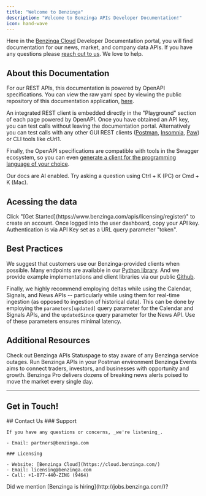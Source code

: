 ```yaml
---
title: "Welcome to Benzinga"
description: "Welcome to Benzinga APIs Developer Documentation!"
icon: hand-wave
---
```


Here in the [Benzinga Cloud](https://cloud.benzinga.com/) Developer Documentation portal, you will find documentation for our news, market, and company data APIs. If you have any questions please [reach out to us](mailto:partners@benzinga.com). We love to help.

## About this Documentation

For our REST APIs, this documentation is powered by OpenAPI specifications. You can view the raw yaml spec by viewing the public repository of this documentation application, [here](https://github.com/Benzinga/doc-site-mintlify).

An integrated REST client is embedded directly in the "Playground" section of each page powered by OpenAPI. Once you have obtained an API key, you can test calls without leaving the documentation portal. Alternatively you can test calls with any other GUI REST clients ([Postman](https://www.getpostman.com/), [Insomnia](https://insomnia.rest/), [Paw](https://paw.cloud/)) or CLI tools like cUrl1.

Finally, the OpenAPI specifications are compatible with tools in the Swagger ecosystem, so you can even [generate a client for the programming language of your choice](http://swagger.io/swagger-codegen/).

<Info>
    Our docs are AI enabled. Try asking a question using Ctrl + K (PC) or Cmd + K (Mac).
</Info>

## Acessing the data

<Steps>
    <Step title="Login to your account">
        Click "[Get Started](https://www.benzinga.com/apis/licensing/register)" to create an account.
    </Step>
    <Step title="Copy your API Key">
        Once logged into the user dashboard, copy your API key.
    </Step>
    <Step title="Start Building!">
        Authentication is via API Key set as a URL query parameter "token".
    </Step>
</Steps>


## Best Practices

We suggest that customers use our Benzinga-provided clients when possible. Many endpoints are available in our [Python library](https://github.com/Benzinga/benzinga-python-client). And we provide example implementations and client libraries via our public [Github](https://github.com/benzinga).

Finally, we highly recommend employing deltas while using the Calendar, Signals, and News APIs -- particularly while using them for real-time ingestion (as opposed to ingestion of historical data). This can be done by employing the `parameters[updated]` query parameter for the Calendar and Signals APIs, and the `updatedSince` query parameter for the News API. Use of these parameters ensures minimal latency.

## Additional Resources

<CardGroup cols={2}>
    <Card title="API Status" icon="signal-bars" href="https://benzinga1.statuspage.io">
        Check out Benzinga APIs Statuspage to stay aware of any Benzinga service outages.
    </Card>
    <Card title="Run in Postman" icon="signs-post" href="">
        Run Benzinga APIs in your Postman environment
    </Card>
    <Card title="Events" icon="award" href="https://www.benzinga.com/events/fintech-awards?utm_source=bzapidocs&utm_medium=organic&utm_campaign=docs&utm_term=benzingaevents&utm_content=home">
        Benzinga Events aims to connect traders, investors, and businesses with opportunity and growth.
    </Card>
    <Card title="Benzinga Research Terminal" icon="rectangle-pro" href="https://www.benzinga.com/pro/register?utm_source=bzapidocs&utm_medium=organic&utm_campaign=docs&utm_term=benzingapro&utm_content=home">
        Benzinga Pro delivers dozens of breaking news alerts poised to move the market every single day.
    </Card>
</CardGroup>

----
## Get in Touch!

<Info>
    ## Contact Us
    ### Support

    If you have any questions or concerns, _we're listening_.

    - Email: partners@benzinga.com

    ### Licensing

    - Website: [Benzinga Cloud](https://cloud.benzinga.com/)
    - Email: licensing@benzinga.com
    - Call: +1-877-440-ZING (9464)

</Info>

<Info>
    Did we mention [Benzinga is hiring](http://jobs.benzinga.com/)?
</Info>

